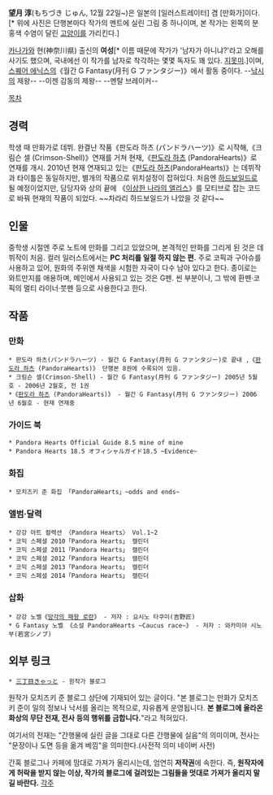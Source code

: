 '''望月 淳'''(もちづき じゅん, 12월 22일~)은 일본의 [일러스트레이터] 겸 [만화가]이다.[* 위에 사진은 단행본마다 작가의 멘트에 실린 그림 중 하나이며, 본 작가는 왼쪽의 분홍색 수염이 달린 [[고양이]]를 가리킨다.]

[[카나가와]] 현(神奈川県) 출신의 '''여성'''[* 이름 때문에 작가가 '남자가 아니냐?'라고 오해를 사기도 했으며, 국내에선 이 작가를 남자로 착각하는 몇몇 독자도 꽤 있다. [[지못미]].]이며, [[스퀘어 에닉스]]의《월간 G Fantasy(月刊 G ファンタジー)》에서 활동 중이다. --[[낚시]]의 제왕-- --이젠 감동의 제왕-- --멘탈 브레이커--

[[목차]]
== 경력 ==
학생 때 만화가로 데뷔.
완결난 작품《판도라 하츠 (パンドラハーツ)》로 시작해,《크림슨 셀 (Crimson-Shell)》연재를 거쳐 현재,《[[판도라 하츠]] (PandoraHearts)》로 연재를 개시.
2010년 현재 연재되고 있는《[[판도라 하츠]](PandoraHearts)》는 데뷔작과 타이틀은 동일하지만, 별개의 작품으로 위치설정이 잡혀있다.
처음엔 [[하드보일드]]로 될 예정이었지만, 담당자와 상의 끝에 《[[이상한 나라의 앨리스]]》를 모티브로 잡는 코드로 바꿔 현재의 작품이 되었다. ~~차라리 하드보일드가 나았을 것 같다~~
== 인물 ==
중학생 시절엔 주로 노트에 만화를 그리고 있었으며, 본격적인 만화를 그리게 된 것은 데뷔작이 처음.
컬러 일러스트에서는 '''PC 처리를 일절 하지 않는 편.''' 주로 코픽과 구아슈를 사용하고 있어, 원화의 주위엔 채색을 시험한 자국이 다수 남아 있다고 한다.
종이로는 와트만지를 애용하며, 메인에서 사용되고 있는 것은 G펜. 씬 부분이나, 그 밖에 환펜·코픽의 멀티 라이너·붓펜 등으로 사용한다고 한다.
== 작품 ==
=== 만화 ===
 * 판도라 하츠(パンドラハーツ) - 월간 G Fantasy(月刊 G ファンタジー)로 끝내 ,《[[판도라 하츠]] (PandoraHearts)》 단행본 8권에 수록되어 있음.
 * 크림슨 셀(Crimson-Shell) - 월간 G Fantasy(月刊 G ファンタジー) 2005년 5월호 - 2006년 2월호, 전 1권
 *《[[판도라 하츠]] (PandoraHearts)》 - 월간 G Fantasy(月刊 G ファンタジー) 2006년 6월호 - 현재 연재중
=== 가이드 북 ===
 * Pandora Hearts Official Guide 8.5 mine of mine
 * Pandora Hearts 18.5 オフィシャルガイド18.5 ~Evidence~
=== 화집 ===
 * 모치즈키 준 화집 「PandoraHearts」~odds and ends~
=== 앨범·달력 ===
 * 강강 아트 컬렉션 〈Pandora Hearts〉 Vol.1~2
 * 코믹 스페셜 2010「Pandora Hearts」 캘린더
 * 코믹 스페셜 2011「Pandora Hearts」 캘린더
 * 코믹 스페셜 2012「Pandora Hearts」 캘린더
 * 코믹 스페셜 2013「Pandora Hearts」 캘린더
 * 코믹 스페셜 2014「Pandora Hearts」 캘린더
=== 삽화 ===
 * 강강 노벨《[[망각의 패왕 로란]]》 - 저자 : 요시노 타쿠미(吉野匠)
 * G Fantasy 노벨 《소설 PandoraHearts ~Caucus race~》 - 저자 : 와카미야 시노부(若宮シノブ)
== 외부 링크 ==
 * [http://3choume.blog78.fc2.com/ 三丁目きゃっと] - 원작가 블로그

원작가 모치즈키 준 블로그 상단에 기재되어 있는 글이다.
"본 블로그는 만화가 모치즈키 준이 일의 정보나 낙서를 올리는 목적으로, 자유롭게 운영됩니다. '''본 블로그에 올라온 화상의 무단 전재, 전사 등의 행위를 금합니다.'''"라고 적혀있다.

여기서의 전재는 "간행물에 실린 글을 그대로 다른 간행물에 실음"의 의미이며, 전사는 "문장이나 도면 등을 옮겨 베낌"을 의미한다.(사전적 의미 네이버 사전)

간혹 블로그나 카페에 맘대로 가져가 올리시는데, 엄연히 '''저작권'''에 속한다.
즉, '''원작자에게 허락을 받지 않는 이상, 작가의 블로그에 걸려있는 그림들을 멋대로 가져가 올리지 말길 바란다.'''
[[각주]]
